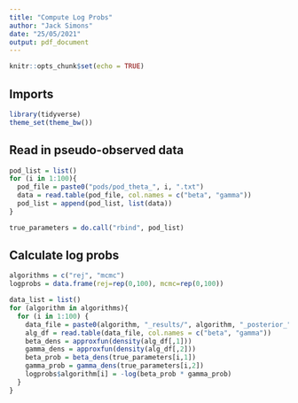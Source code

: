 ```yaml
---
title: "Compute Log Probs"
author: "Jack Simons"
date: "25/05/2021"
output: pdf_document
---
```


```r
knitr::opts_chunk$set(echo = TRUE)
```

## Imports
```r
library(tidyverse)
theme_set(theme_bw())
```
 
 
## Read in pseudo-observed data
```r
pod_list = list()
for (i in 1:100){
  pod_file = paste0("pods/pod_theta_", i, ".txt")
  data = read.table(pod_file, col.names = c("beta", "gamma"))
  pod_list = append(pod_list, list(data))
}

true_parameters = do.call("rbind", pod_list)
```

## Calculate log probs
```r
algorithms = c("rej", "mcmc")
logprobs = data.frame(rej=rep(0,100), mcmc=rep(0,100))

data_list = list()
for (algorithm in algorithms){
  for (i in 1:100) {
    data_file = paste0(algorithm, "_results/", algorithm, "_posterior_", i, ".txt")
    alg_df = read.table(data_file, col.names = c("beta", "gamma"))
    beta_dens = approxfun(density(alg_df[,1]))
    gamma_dens = approxfun(density(alg_df[,2]))
    beta_prob = beta_dens(true_parameters[i,1])
    gamma_prob = gamma_dens(true_parameters[i,2])
    logprobs$algorithm[i] = -log(beta_prob * gamma_prob)
  }
}
```
